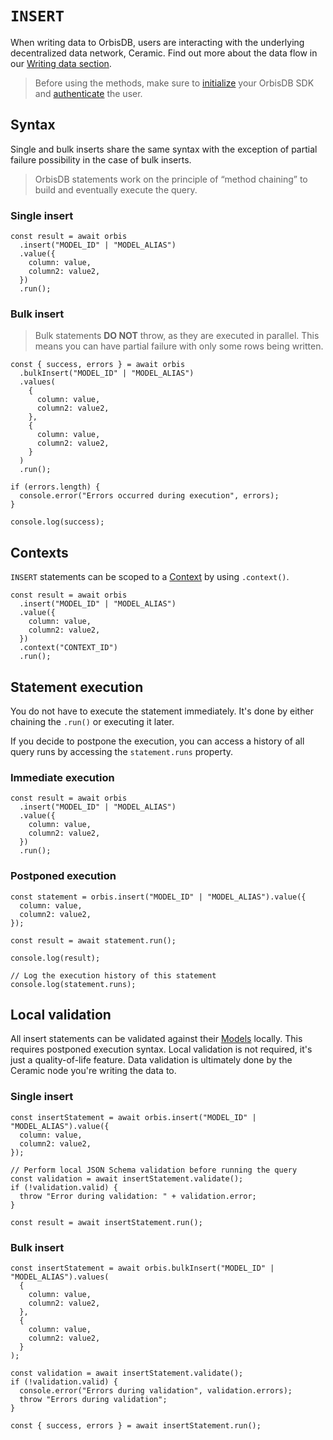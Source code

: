 # `INSERT`

When writing data to OrbisDB, users are interacting with the underlying decentralized data network,
Ceramic. Find out more about the data flow in our
[Writing data section](/databases/orbisdb-managing-data/insert).

> Before using the methods, make sure to [initialize](/databases/orbisdb-sdk-reference) your OrbisDB
> SDK and [authenticate](/databases/orbisdb-sdk-reference/auth) the user.

## Syntax

Single and bulk inserts share the same syntax with the exception of partial failure possibility in
the case of bulk inserts.

> OrbisDB statements work on the principle of “method chaining” to build and eventually execute the
> query.

### Single insert

```tsx
const result = await orbis
  .insert("MODEL_ID" | "MODEL_ALIAS")
  .value({
    column: value,
    column2: value2,
  })
  .run();
```

### Bulk insert

> Bulk statements **DO NOT** throw, as they are executed in parallel. This means you can have
> partial failure with only some rows being written.

```tsx
const { success, errors } = await orbis
  .bulkInsert("MODEL_ID" | "MODEL_ALIAS")
  .values(
    {
      column: value,
      column2: value2,
    },
    {
      column: value,
      column2: value2,
    }
  )
  .run();

if (errors.length) {
  console.error("Errors occurred during execution", errors);
}

console.log(success);
```

## Contexts

`INSERT` statements can be scoped to a [Context](/databases/orbisdb-managing-data/contexts) by using
`.context()`.

```tsx
const result = await orbis
  .insert("MODEL_ID" | "MODEL_ALIAS")
  .value({
    column: value,
    column2: value2,
  })
  .context("CONTEXT_ID")
  .run();
```

## Statement execution

You do not have to execute the statement immediately. It's done by either chaining the `.run()` or
executing it later.

If you decide to postpone the execution, you can access a history of all query runs by accessing the
`statement.runs` property.

### Immediate execution

```tsx
const result = await orbis
  .insert("MODEL_ID" | "MODEL_ALIAS")
  .value({
    column: value,
    column2: value2,
  })
  .run();
```

### Postponed execution

```tsx
const statement = orbis.insert("MODEL_ID" | "MODEL_ALIAS").value({
  column: value,
  column2: value2,
});

const result = await statement.run();

console.log(result);

// Log the execution history of this statement
console.log(statement.runs);
```

## Local validation

All insert statements can be validated against their
[Models](/databases/orbisdb-managing-data/models) locally. This requires postponed execution syntax.
Local validation is not required, it's just a quality-of-life feature. Data validation is ultimately
done by the Ceramic node you're writing the data to.

### Single insert

```tsx
const insertStatement = await orbis.insert("MODEL_ID" | "MODEL_ALIAS").value({
  column: value,
  column2: value2,
});

// Perform local JSON Schema validation before running the query
const validation = await insertStatement.validate();
if (!validation.valid) {
  throw "Error during validation: " + validation.error;
}

const result = await insertStatement.run();
```

### Bulk insert

```tsx
const insertStatement = await orbis.bulkInsert("MODEL_ID" | "MODEL_ALIAS").values(
  {
    column: value,
    column2: value2,
  },
  {
    column: value,
    column2: value2,
  }
);

const validation = await insertStatement.validate();
if (!validation.valid) {
  console.error("Errors during validation", validation.errors);
  throw "Errors during validation";
}

const { success, errors } = await insertStatement.run();
```
